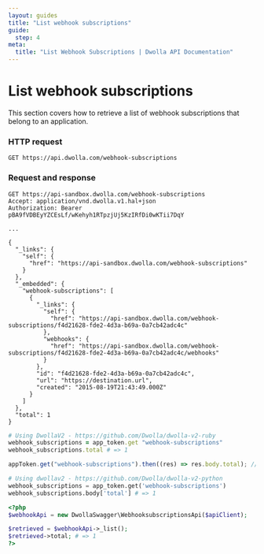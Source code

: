 ```yaml
---
layout: guides
title: "List webhook subscriptions"
guide:
  step: 4
meta:
  title: "List Webhook Subscriptions | Dwolla API Documentation"
---
```


# List webhook subscriptions

This section covers how to retrieve a list of webhook subscriptions that belong to an application.

### HTTP request

`GET https://api.dwolla.com/webhook-subscriptions`

### Request and response

```raw
GET https://api-sandbox.dwolla.com/webhook-subscriptions
Accept: application/vnd.dwolla.v1.hal+json
Authorization: Bearer pBA9fVDBEyYZCEsLf/wKehyh1RTpzjUj5KzIRfDi0wKTii7DqY

...

{
  "_links": {
    "self": {
      "href": "https://api-sandbox.dwolla.com/webhook-subscriptions"
    }
  },
  "_embedded": {
    "webhook-subscriptions": [
      {
        "_links": {
          "self": {
            "href": "https://api-sandbox.dwolla.com/webhook-subscriptions/f4d21628-fde2-4d3a-b69a-0a7cb42adc4c"
          },
          "webhooks": {
            "href": "https://api-sandbox.dwolla.com/webhook-subscriptions/f4d21628-fde2-4d3a-b69a-0a7cb42adc4c/webhooks"
          }
        },
        "id": "f4d21628-fde2-4d3a-b69a-0a7cb42adc4c",
        "url": "https://destination.url",
        "created": "2015-08-19T21:43:49.000Z"
      }
    ]
  },
  "total": 1
}
```

```ruby
# Using DwollaV2 - https://github.com/Dwolla/dwolla-v2-ruby
webhook_subscriptions = app_token.get "webhook-subscriptions"
webhook_subscriptions.total # => 1
```

```javascript
appToken.get("webhook-subscriptions").then((res) => res.body.total); // => 1
```

```python
# Using dwollav2 - https://github.com/Dwolla/dwolla-v2-python
webhook_subscriptions = app_token.get('webhook-subscriptions')
webhook_subscriptions.body['total'] # => 1
```

```php
<?php
$webhookApi = new DwollaSwagger\WebhooksubscriptionsApi($apiClient);

$retrieved = $webhookApi->_list();
$retrieved->total; # => 1
?>
```
